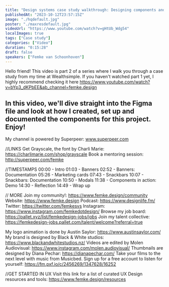 ```yaml
---
title: "Design systems case study walkthrough: Designing components and creating documentation [Part 2]"
publishedAt: "2023-10-12T23:57:15Z"
image: "./hqdefault.jpg"
poster: "./maxresdefault.jpg"
videoUrl: "https://www.youtube.com/watch?v=gHtUb_Wdg54"
localImages: true
tags: ["Case study"]
categories: ["Video"]
duration: "0:15:28"
draft: false
speakers: ["Femke van Schoonhoven"]
---
```


Hello friend! This video is part 2 of a series where I walk you through a case study from my time at Wealthsimple. If you haven't watched part 1 yet, I highly recommend checking it here https://www.youtube.com/watch?v=bYp3_dKPbEE&ab_channel=femke.design

## In this video, we'll dive straight into the Figma file and look at how I created, set up and documented the components for this project. Enjoy!

My channel is powered by Superpeer: www.superpeer.com

//LINKS
Get Grayscale, the font by Charli Marie: https://charlimarie.com/shop/grayscale
Book a mentoring session: http://superpeer.com/femke

//TIMESTAMPS
00:00 - Intro
01:03 - Banners
02:52 - Banners: Documentation
05:26 - Marketing cards
07:43 - Snackbars
10:07 - Snackbars: Documentation
10:50 - Modals
11:38 - Components in action: Demo
14:30 - Reflection
14:49 - Wrap up

// MORE
Join my community!: https://www.femke.design/community
Website: https://www.femke.design
Podcast: https://www.designlife.fm/
Twitter: https://twitter.com/femkesvs
Instagram: https://www.instagram.com/femkedotdesign/
Browse my job board: https://pallet.xyz/list/femkedesign-jobs/jobs
Join my talent collective: https://femkedesign-jobs.pallet.com/talent/welcome?referral=true

My logo animation is done by Austin Saylor: https://www.austinsaylor.com/
My brand is designed by Black & White studios: https://www.blackandwhitestudios.nz/
Videos are edited by Molen Audiovisual: https://www.instagram.com/molen.audiovisual/
Thumbnails are designed by Diana Pechar: https://dianapechar.com/
Take your films to the next level with music from Musicbed. Sign up for a free account to listen for yourself: https://fm.pxf.io/c/2456269/1347628/16252

//GET STARTED IN UX
Visit this link for a list of curated UX Design resources and tools: https://www.femke.design/resources
